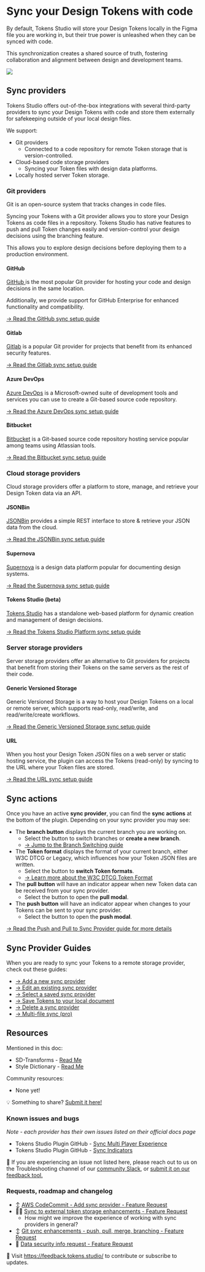 # Sync your Design Tokens with code
By default, Tokens Studio will store your Design Tokens locally in the Figma file you are working in, but their true power is unleashed when they can be synced with code. 

This synchronization creates a shared source of truth, fostering collaboration and alignment between design and development teams. 

![](/token-storage-and-sync/sync-header-infographic-v2.png)

## Sync providers
Tokens Studio offers out-of-the-box integrations with several third-party providers to sync your Design Tokens with code and store them externally for safekeeping outside of your local design files. 

We support:
- Git providers
	- Connected to a code repository for remote Token storage that is version-controlled.
- Cloud-based code storage providers
	- Syncing your Token files with design data platforms.
- Locally hosted server Token storage.

### Git providers
Git is an open-source system that tracks changes in code files. 

Syncing your Tokens with a Git provider allows you to store your Design Tokens as code files in a repository. Tokens Studio has native features to push and pull Token changes easily and version-control your design decisions using the branching feature. 

This allows you to explore design decisions before deploying them to a production environment.

#### GitHub 
[GitHub ](https://github.com/) is the most popular Git provider for hosting your code and design decisions in the same location. 

Additionally, we provide support for GitHub Enterprise for enhanced functionality and compatibility.

[→ Read the GitHub sync setup guide](/token-storage-and-sync/sync-provider-github)

#### Gitlab
[Gitlab](https://gitlab.com/) is a popular Git provider for projects that benefit from its enhanced security features.  

[→ Read the Gitlab sync setup guide](/token-storage-and-sync/sync-provider-gitlab)

#### Azure DevOps
[Azure DevOps](https://azure.microsoft.com/en-us/services/devops/)  is a Microsoft-owned suite of development tools and services you can use to create a Git-based source code repository. 

[→ Read the Azure DevOps sync setup guide](/token-storage-and-sync/sync-provider-azure-devops) 

#### Bitbucket
[Bitbucket](https://bitbucket.org/product) is a Git-based source code repository hosting service popular among teams using Atlassian tools. 

[→ Read the Bitbucket sync setup guide](/token-storage-and-sync/sync-provider-bitbucket)

### Cloud storage providers
Cloud storage providers offer a platform to store, manage, and retrieve your Design Token data via an API.

#### JSONBin 
[JSONBin](https://JSONBin.io/)  provides a simple REST interface to store & retrieve your JSON data from the cloud. 

[→ Read the JSONBin sync setup guide](/token-storage-and-sync/sync-provider-jsonbin)

#### Supernova
[Supernova](https://supernova.io/) is a design data platform popular for documenting design systems. 

[→ Read the Supernova sync setup guide](/token-storage-and-sync/sync-provider-supernova) 

#### Tokens Studio (beta)
[Tokens Studio](https://tokens.studio/studio) has a standalone web-based platform for dynamic creation and management of design decisions. 

[→ Read the Tokens Studio Platform sync setup guide](/token-storage-and-sync/sync-provider-tokens-studio)

### Server storage providers
Server storage providers offer an alternative to Git providers for projects that benefit from storing their Tokens on the same servers as the rest of their code. 

#### Generic Versioned Storage
Generic Versioned Storage is a way to host your Design Tokens on a local or remote server, which supports read-only, read/write, and read/write/create workflows. 

[→ Read the Generic Versioned Storage sync setup guide](/token-storage-and-sync/sync-provider-generic-versioned)

#### URL 
When you host your Design Token JSON files on a web server or static hosting service, the plugin can access the Tokens (read-only) by syncing to the URL where your Token files are stored. 

[→ Read the URL sync setup guide](/token-storage-and-sync/sync-provider-url)  

## Sync actions 
Once you have an active **sync provider**, you can find the **sync actions** at the bottom of the plugin. Depending on your sync provider you may see:
- The **branch button** displays the current branch you are working on. 
	- Select the button to switch branches or **create a new branch**.
	- [→ Jump to the Branch Switching guide](/token-storage-and-sync/sync-branch-pro)
- The **Token format** displays the format of your current branch, either W3C DTCG or Legacy, which influences how your Token JSON files are written. 
	- Select the button to **switch Token formats**. 
	-  [→ Learn more about the W3C DTCG Token Format](/token-format/token-format-view-change-dtcg)
- The **pull button** will have an indicator appear when new Token data can be received from your sync provider.
	- Select the button to open the **pull modal**.
- The **push button** will have an indicator appear when changes to your Tokens can be sent to your sync provider.
	- Select the button to open the **push modal**.

 [→ Read the Push and Pull to Sync Provider guide for more details](/token-storage-and-sync/sync-push-pull-changes)

## Sync Provider Guides
When you are ready to sync your Tokens to a remote storage provider, check out these guides:
- [→ Add a new sync provider](/token-storage-and-sync/sync-provider-add)
- [→ Edit an existing sync provider](/token-storage-and-sync/sync-provider-edit)
- [→ Select a saved sync provider  ](/token-storage-and-sync/sync-provider-select-from-list)
- [→ Save Tokens to your local document](/token-storage-and-sync/sync-provider-local-document)
- [→ Delete a sync provider](/token-storage-and-sync/sync-provider-remove)
- [→ Multi-file sync (pro)](/token-storage-and-sync/sync-multi-file-remote-storage-folder-pro)

## Resources
Mentioned in this doc:
- SD-Transforms - [Read Me ](https://github.com/tokens-studio/sd-transforms)
- Style Dictionary - [Read Me](https://amzn.github.io/style-dictionary/#/)

Community resources:
- None yet! 

💡 Something to share? [Submit it here!](https://feedback.tokens.studio/)

### Known issues and bugs
*Note - each provider has their own issues listed on their official docs page*
- Tokens Studio Plugin GitHub - [Sync Multi Player Experience](https://github.com/tokens-studio/figma-plugin/labels/sync%20multi-player%20experience)
- Tokens Studio Plugin GitHub - [Sync Indicators](https://github.com/tokens-studio/figma-plugin/labels/sync%20indicators)

🐞 If you are experiencing an issue not listed here, please reach out to us on the Troubleshooting channel of our [community Slack](https://tokens.studio/slack), or [submit it on our feedback tool.](https://feedback.tokens.studio/ ) 

### Requests, roadmap and changelog
- ↕️ [AWS CodeCommit - Add sync provider - Feature Request](https://feedback.tokens.studio/p/aws-codecommit)
- 🧑‍💻 [Sync to external token storage enhancements - Feature Request](https://tokensstudio.featurebase.app/p/sync-external-storage-enhancements)
	- How might we improve the experience of working with sync providers in general?
- ↕️ [Git sync enhancements - push, pull, merge, branching - Feature Request](https://feedback.tokens.studio/p/git-sync-enhancements)
- 🔐 [Data security info request - Feature Request](https://feedback.tokens.studio/p/data-security-info)

💌 Visit https://feedback.tokens.studio/ to contribute or subscribe to updates.

